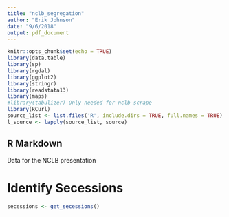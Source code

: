 ```yaml
---
title: "nclb_segregation"
author: "Erik Johnson"
date: "9/6/2018"
output: pdf_document
---
```


```r
knitr::opts_chunk$set(echo = TRUE)
library(data.table)
library(sp)
library(rgdal)
library(ggplot2)
library(stringr)
library(readstata13)
library(maps)
#library(tabulizer) Only needed for nclb scrape
library(RCurl)
source_list <- list.files('R', include.dirs = TRUE, full.names = TRUE)
l_source <- lapply(source_list, source)
```

## R Markdown

Data for the NCLB presentation

# Identify Secessions

```r
secessions <- get_secessions()

```